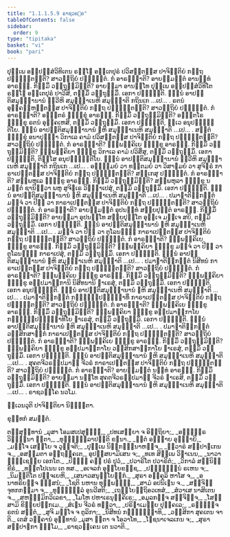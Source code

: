 ```yaml
---
title: "1.1.1.5.9 ຣາຊວຄ຺ຄ"
tableOfContents: false
sidebar:
  order: 9
type: "tipitaka"
basket: "vi"
book: "pari"
---
```



<DynamicBreadcrumb />

<Division number="136" book="pari">

<Paragraph number="209" book="pari">
ປຸພ຺ເພ ອປ຺ປຏິສໍວິທິເຕນ ຣຎ຺ໂຎ ອນ຺ເຕປຸຣໍ ປວິສນ຺ຕສ຺ສ ປາຈິຕ຺ຕິຍໍ ກຕ຺ຖ ປຎ຺ຎຕ຺ຕນ຺ຕິ? ສາວຕ຺ຖິຍໍ ປຎ຺ຎຕ຺ຕໍ. ກໍ ອາຣພ຺ຠາຕິ? ອາຍສ຺ມນ຺ຕໍ ອານນ຺ທໍ ອາຣພ຺ຠ. ກິສ຺ມິໍ ວຕ຺ຖຸສ຺ມິນ຺ຕິ? ອາຍສ຺ມາ ອານນ຺ໂທ ປຸພ຺ເພ ອປ຺ປຏິສໍວິທິໂຕ ຣຎ຺ໂຎ ອນ຺ເຕປຸຣໍ ປາວິສິ, ຕສ຺ມິໍ ວຕ຺ຖຸສ຺ມິໍ. ເອກາ ປຎ຺ຎຕ຺ຕິ. ຉນ຺ນໍ ອາປຕ຺ຕິສມຸຏ຺ຐານານໍ ທ຺ວີຫິ ສມຸຏ຺ຐາເນຫິ ສມຸຏ຺ຐາຕິ ກຖິນເກ …ເປ… .
</Paragraph>

</Division>
<Division number="137" book="pari">

<Paragraph number="210" book="pari">
ຣຕນໍ ອຸຄ຺ຄຓ຺ຫນ຺ຕສ຺ສ ປາຈິຕ຺ຕິຍໍ ກຕ຺ຖ ປຎ຺ຎຕ຺ຕນ຺ຕິ? ສາວຕ຺ຖິຍໍ ປຎ຺ຎຕ຺ຕໍ. ກໍ ອາຣພ຺ຠາຕິ? ອຎ຺ຎຕຣໍ ຠິກ຺ຂຸໍ ອາຣພ຺ຠ. ກິສ຺ມິໍ ວຕ຺ຖຸສ຺ມິນ຺ຕິ? ອຎ຺ຎຕໂຣ ຠິກ຺ຂຸ ຣຕນໍ ອຸຄ຺ຄເຫສິ, ຕສ຺ມິໍ ວຕ຺ຖຸສ຺ມິໍ. ເອກາ ປຎ຺ຎຕ຺ຕິ, ທ຺ເວ ອນຸປຎ຺ຎຕ຺ຕິໂຍ. ຉນ຺ນໍ ອາປຕ຺ຕິສມຸຏ຺ຐານານໍ ຉຫິ ສມຸຏ຺ຐາເນຫິ ສມຸຏ຺ຐາຕິ …ເປ… .
</Paragraph>

</Division>
<Division number="138" book="pari">

<Paragraph number="211" book="pari">
ສນ຺ຕໍ ຠິກ຺ຂຸໍ ອນາປຸຈ຺ຉາ ວິກາເລ ຄາມໍ ປວິສນ຺ຕສ຺ສ ປາຈິຕ຺ຕິຍໍ ກຕ຺ຖ ປຎ຺ຎຕ຺ຕນ຺ຕິ? ສາວຕ຺ຖິຍໍ ປຎ຺ຎຕ຺ຕໍ. ກໍ ອາຣພ຺ຠາຕິ? ຉພ຺ພຄ຺ຄິເຍ ຠິກ຺ຂູ ອາຣພ຺ຠ. ກິສ຺ມິໍ ວຕ຺ຖຸສ຺ມິນ຺ຕິ? ຉພ຺ພຄ຺ຄິຍາ ຠິກ຺ຂູ ວິກາເລ ຄາມໍ ປວິສິໍສຸ, ຕສ຺ມິໍ ວຕ຺ຖຸສ຺ມິໍ. ເອກາ ປຎ຺ຎຕ຺ຕິ, ຕິສ຺ໂສ ອນຸປຎ຺ຎຕ຺ຕິໂຍ. ຉນ຺ນໍ ອາປຕ຺ຕິສມຸຏ຺ຐານານໍ ທ຺ວີຫິ ສມຸຏ຺ຐາເນຫິ ສມຸຏ຺ຐາຕິ ກຖິນເກ …ເປ… .
</Paragraph>

</Division>
<Division number="139" book="pari">

<Paragraph number="212" book="pari">
ອຏ຺ຐິມຍໍ ວາ ທນ຺ຕມຍໍ ວາ ວິສາຓມຍໍ ວາ ສູຈິຆຣໍ ກາຣາເປນ຺ຕສ຺ສ ປາຈິຕ຺ຕິຍໍ ກຕ຺ຖ ປຎ຺ຎຕ຺ຕນ຺ຕິ? ສກ຺ເກສຸ ປຎ຺ຎຕ຺ຕໍ. ກໍ ອາຣພ຺ຠາຕິ? ສມ຺ພຫຸເລ ຠິກ຺ຂູ ອາຣພ຺ຠ. ກິສ຺ມິໍ ວຕ຺ຖຸສ຺ມິນ຺ຕິ? ສມ຺ພຫຸລາ ຠິກ຺ຂູ ນ ມຕ຺ຕໍ ຊານິຕ຺ວາ ພຫູ ສູຈິຆເຣ ວິຎ຺ຎາເປສຸໍ, ຕສ຺ມິໍ ວຕ຺ຖຸສ຺ມິໍ. ເອກາ ປຎ຺ຎຕ຺ຕິ. ຉນ຺ນໍ ອາປຕ຺ຕິສມຸຏ຺ຐານານໍ ຉຫິ ສມຸຏ຺ຐາເນຫິ ສມຸຏ຺ຐາຕິ …ເປ… .
</Paragraph>

</Division>
<Division number="140" book="pari">

<Paragraph number="213" book="pari">
ປມາຓາຕິກ຺ກນ຺ຕໍ ມຎ຺ຈໍ ວາ ປີຐໍ ວາ ກາຣາເປນ຺ຕສ຺ສ ປາຈິຕ຺ຕິຍໍ ກຕ຺ຖ ປຎ຺ຎຕ຺ຕນ຺ຕິ? ສາວຕ຺ຖິຍໍ ປຎ຺ຎຕ຺ຕໍ. ກໍ ອາຣພ຺ຠາຕິ? ອາຍສ຺ມນ຺ຕໍ ອຸປນນ຺ທໍ ສກ຺ຍປຸຕ຺ຕໍ ອາຣພ຺ຠ. ກິສ຺ມິໍ ວຕ຺ຖຸສ຺ມິນ຺ຕິ? ອາຍສ຺ມາ ອຸປນນ຺ໂທ ສກ຺ຍປຸຕ຺ໂຕ ອຸຈ຺ເຈ ມຎ຺ເຈ ສຍິ, ຕສ຺ມິໍ ວຕ຺ຖຸສ຺ມິໍ. ເອກາ ປຎ຺ຎຕ຺ຕິ. ຉນ຺ນໍ ອາປຕ຺ຕິສມຸຏ຺ຐານານໍ ຉຫິ ສມຸຏ຺ຐາເນຫິ ສມຸຏ຺ຐາຕິ …ເປ… .
</Paragraph>

</Division>
<Division number="141" book="pari">

<Paragraph number="214" book="pari">
ມຎ຺ຈໍ ວາ ປີຐໍ ວາ ຕູໂລນທ຺ຘໍ ກາຣາເປນ຺ຕສ຺ສ ປາຈິຕ຺ຕິຍໍ ກຕ຺ຖ ປຎ຺ຎຕ຺ຕນ຺ຕິ? ສາວຕ຺ຖິຍໍ ປຎ຺ຎຕ຺ຕໍ. ກໍ ອາຣພ຺ຠາຕິ? ຉພ຺ພຄ຺ຄິເຍ ຠິກ຺ຂູ ອາຣພ຺ຠ. ກິສ຺ມິໍ ວຕ຺ຖຸສ຺ມິນ຺ຕິ? ຉພ຺ພຄ຺ຄິຍາ ຠິກ຺ຂູ ມຎ຺ຈໍ ວາ ປີຐໍ ວາ ຕູໂລນທ຺ຘໍ ກາຣາເປສຸໍ, ຕສ຺ມິໍ ວຕ຺ຖຸສ຺ມິໍ. ເອກາ ປຎ຺ຎຕ຺ຕິ. ຉນ຺ນໍ ອາປຕ຺ຕິສມຸຏ຺ຐານານໍ ຉຫິ ສມຸຏ຺ຐາເນຫິ ສມຸຏ຺ຐາຕິ …ເປ… .
</Paragraph>

</Division>
<Division number="142" book="pari">

<Paragraph number="215" book="pari">
ປມາຓາຕິກ຺ກນ຺ຕໍ ນິສີທນໍ ກາຣາເປນ຺ຕສ຺ສ ປາຈິຕ຺ຕິຍໍ ກຕ຺ຖ ປຎ຺ຎຕ຺ຕນ຺ຕິ? ສາວຕ຺ຖິຍໍ ປຎ຺ຎຕ຺ຕໍ. ກໍ ອາຣພ຺ຠາຕິ? ຉພ຺ພຄ຺ຄິເຍ ຠິກ຺ຂູ ອາຣພ຺ຠ. ກິສ຺ມິໍ ວຕ຺ຖຸສ຺ມິນ຺ຕິ? ຉພ຺ພຄ຺ຄິຍາ ຠິກ຺ຂູ ອປ຺ປມາຓິການິ ນິສີທນານິ ຘາເຣສຸໍ, ຕສ຺ມິໍ ວຕ຺ຖຸສ຺ມິໍ. ເອກາ ປຎ຺ຎຕ຺ຕິ, ເອກາ ອນຸປຎ຺ຎຕ຺ຕິ. ຉນ຺ນໍ ອາປຕ຺ຕິສມຸຏ຺ຐານານໍ ຉຫິ ສມຸຏ຺ຐາເນຫິ ສມຸຏ຺ຐາຕິ …ເປ… .
</Paragraph>

</Division>
<Division number="143" book="pari">

<Paragraph number="216" book="pari">
ປມາຓາຕິກ຺ກນ຺ຕໍ ກຓ຺ຑຸປ຺ປຏິຈ຺ຉາທິໍ ກາຣາເປນ຺ຕສ຺ສ ປາຈິຕ຺ຕິຍໍ ກຕ຺ຖ ປຎ຺ຎຕ຺ຕນ຺ຕິ? ສາວຕ຺ຖິຍໍ ປຎ຺ຎຕ຺ຕໍ. ກໍ ອາຣພ຺ຠາຕິ? ຉພ຺ພຄ຺ຄິເຍ ຠິກ຺ຂູ ອາຣພ຺ຠ. ກິສ຺ມິໍ ວຕ຺ຖຸສ຺ມິນ຺ຕິ? ຉພ຺ພຄ຺ຄິຍາ ຠິກ຺ຂູ ອປ຺ປມາຓິກາໂຍ ກຓ຺ຑຸປ຺ປຏິຈ຺ຉາທິໂຍ ຘາເຣສຸໍ, ຕສ຺ມິໍ ວຕ຺ຖຸສ຺ມິໍ. ເອກາ ປຎ຺ຎຕ຺ຕິ. ຉນ຺ນໍ ອາປຕ຺ຕິສມຸຏ຺ຐານານໍ ຉຫິ ສມຸຏ຺ຐາເນຫິ ສມຸຏ຺ຐາຕິ …ເປ… .
</Paragraph>

</Division>
<Division number="144" book="pari">

<Paragraph number="217" book="pari">
ປມາຓາຕິກ຺ກນ຺ຕໍ ວສ຺ສິກສາຏິກໍ ກາຣາເປນ຺ຕສ຺ສ ປາຈິຕ຺ຕິຍໍ ກຕ຺ຖ ປຎ຺ຎຕ຺ຕນ຺ຕິ? ສາວຕ຺ຖິຍໍ ປຎ຺ຎຕ຺ຕໍ. ກໍ ອາຣພ຺ຠາຕິ? ຉພ຺ພຄ຺ຄິເຍ ຠິກ຺ຂູ ອາຣພ຺ຠ. ກິສ຺ມິໍ ວຕ຺ຖຸສ຺ມິນ຺ຕິ? ຉພ຺ພຄ຺ຄິຍາ ຠິກ຺ຂູ ອປ຺ປມາຓິກາໂຍ ວສ຺ສິກສາຏິກາໂຍ ຘາເຣສຸໍ, ຕສ຺ມິໍ ວຕ຺ຖຸສ຺ມິໍ. ເອກາ ປຎ຺ຎຕ຺ຕິ. ຉນ຺ນໍ ອາປຕ຺ຕິສມຸຏ຺ຐານານໍ ຉຫິ ສມຸຏ຺ຐາເນຫິ ສມຸຏ຺ຐາຕິ …ເປ… .
</Paragraph>

</Division>
<Division number="145" book="pari">

<Paragraph number="218" book="pari">
ສຸຄຕຈີວຣປ຺ປມາຓໍ ຈີວຣໍ ກາຣາເປນ຺ຕສ຺ສ ປາຈິຕ຺ຕິຍໍ ກຕ຺ຖ ປຎ຺ຎຕ຺ຕນ຺ຕິ? ສາວຕ຺ຖິຍໍ ປຎ຺ຎຕ຺ຕໍ. ກໍ ອາຣພ຺ຠາຕິ? ອາຍສ຺ມນ຺ຕໍ ນນ຺ທໍ ອາຣພ຺ຠ. ກິສ຺ມິໍ ວຕ຺ຖຸສ຺ມິນ຺ຕິ? ອາຍສ຺ມາ ນນ຺ໂທ ສຸຄຕຈີວຣປ຺ປມາຓໍ ຈີວຣໍ ຘາເຣສິ, ຕສ຺ມິໍ ວຕ຺ຖຸສ຺ມິໍ. ເອກາ ປຎ຺ຎຕ຺ຕິ. ຉນ຺ນໍ ອາປຕ຺ຕິສມຸຏ຺ຐານານໍ ຉຫິ ສມຸຏ຺ຐາເນຫິ ສມຸຏ຺ຐາຕິ …ເປ… .

</Paragraph>
</Division>

<Paragraph number="219" type="center" book="pari">
ຣາຊວຄ຺ໂຄ ນວໂມ.

  
ທ຺ເວນວຸຕິ ປາຈິຕ຺ຕິຍາ ນິຏ຺ຐິຕາ.

  
ຂຸທ຺ທກໍ ສມຕ຺ຕໍ.



</Paragraph>

<Paragraph number="220" type="center" book="pari">
ຕສ຺ສຸທ຺ທານໍ


</Paragraph>

<Paragraph number="221" type="verses" book="pari">
_ມຸສາ ໂອມສເປສຸຎ຺ຎໍ,_  
_ປທເສຍ຺ຍາ ຈ ອິຕ຺ຖິຍາ;_  
_ອຎ຺ຎຕ຺ຣ ວິຎ຺ຎຸນາ ຠູຕາ,_  
_ທຸຏ຺ຐຸລ຺ລາປຕ຺ຕິ ຂຓນາ._  

</Paragraph>

<Paragraph number="222" type="verses" book="pari">
_ຠູຕໍ ອຎ຺ຎາຍ ອຸຊ຺ຌາຍິ,_  
_ມຎ຺ໂຈ ເສຍ຺ໂຍ ຈ ວຸຈ຺ຈຕິ;_  
_ປຸພ຺ເພ ນິກ຺ກຑ຺ຒນາຫຈ຺ຈ,_  
_ທ຺ວາຣໍ ສປ຺ປາຓເກນ ຈ._  

</Paragraph>

<Paragraph number="223" type="verses" book="pari">
_ອສມ຺ມຕາ ອຕ຺ຖງ຺ຄເຕ,_  
ອຸປສ຺ສຍາມິເສນ ຈ;_  
_ທເທ ສິພ຺ເພ ວິຘາເນນ,_  
_ນາວາ ຠຸຎ຺ເຊຍ຺ຍ ເອກໂຕ._  

</Paragraph>

<Paragraph number="224" type="verses" book="pari">
_ປິຓ຺ຑໍ ຄຓໍ ປຣໍ ປູວໍ,_  
_ປວາຣິໂຕ ປວາຣິຕໍ;_  
_ວິກາລໍ ສນ຺ນິຘິ ຂີຣໍ,_  
_ທນ຺ຕໂປເນນ ເຕ ທສ._  

</Paragraph>

<Paragraph number="225" type="verses" book="pari">
_ອເຈລກໍ ອຸຍ຺ໂຍຂຊ຺ຊ,_  
_ປຏິຈ຺ຉນ຺ນໍ ຣເຫນ ຈ;_  
_ນິມນ຺ຕິໂຕ ປຈ຺ຈເຍຫິ,_  
_ເສນາວສນຸຍ຺ໂຍຘິກໍ._  

</Paragraph>

<Paragraph number="226" type="verses" book="pari">
_ສຸຣາ ອງ຺ຄຸລິ ຫາໂສ ຈ,_  
_ອນາທຣິຍຎ຺ຈ ຠິໍສນໍ;_  
_ໂຊຕິ ນຫານ ທຸພ຺ພຓ຺ຓໍ,_  
_ສາມໍ ອປນິເຘນ ຈ._  

</Paragraph>

<Paragraph number="227" type="verses" book="pari">
_ສຎ຺ຈິຈ຺ຈຸທກກມ຺ມາ ຈ,_  
_ທຸຏ຺ຐຸລ຺ລໍ ອູນວີສຕິ;_  
_ເຖຍ຺ໄຍຕ຺ຖິອວເທສໍ,_  
_ສໍວາເສ ນາສິເຕນ ຈ._  

</Paragraph>

<Paragraph number="228" type="verses" book="pari">
_ສຫຘມ຺ມິກວິເລຂາ,_  
_ໂມໂຫ ປຫາເຣນຸຄ຺ຄິເຣ;_  
_ອມູລກຎ຺ຈ ສຎ຺ຈິຈ຺ຈ,_  
_ໂສສ຺ສາມິ ຂິຍ຺ຍປກ຺ກເມ._  

</Paragraph>

<Paragraph number="229" type="verses" book="pari">
_ສໍເຆນ ຈີວຣໍ ທຕ຺ວາ,_  
_ປຣິຓາເມຍ຺ຍ ປຸຄ຺ຄເລ;_  
_ຣຎ຺ຎຎ຺ຈ ຣຕນໍ ສນ຺ຕໍ,_  
_ສູຈິ ມຎ຺ໂຈ ຈ ຕູລິກາ;_  
_ນິສີທນໍ ກຓ຺ຑຸຈ຺ຉາທິ,_  
_ວສ຺ສິກາ ສຸຄເຕນ ຈາຕິ._  


</Paragraph>

<Paragraph number="230" type="center" book="pari">
ເຕສໍ ວຄ຺ຄານໍ ອຸທ຺ທານໍ


</Paragraph>

<Paragraph number="231" type="verses" book="pari">
_ມຸສາ ຠູຕາ ຈ ໂອວາໂທ,_  
_ໂຠຊນາເຈລເກນ ຈ;_  
_ສຸຣາ ສປ຺ປາຓກາ ຘມ຺ໂມ,_  
_ຣາຊວຄ຺ເຄນ ເຕ ນວາຕິ._
</Paragraph>